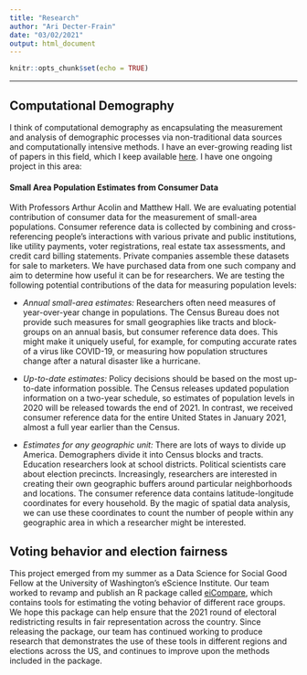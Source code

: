 ```yaml
---
title: "Research"
author: "Ari Decter-Frain"
date: "03/02/2021"
output: html_document
---
```


```r
knitr::opts_chunk$set(echo = TRUE)
```
--- 

## Computational Demography

I think of computational demography as encapsulating the measurement and analysis of demographic processes via non-traditional data sources and computationally intensive methods. I have an ever-growing reading list of papers in this field, which I keep available [here](../cd_readinglist_2). I have one ongoing project in this area:

#### Small Area Population Estimates from Consumer Data

With Professors Arthur Acolin and Matthew Hall. We are evaluating potential contribution of consumer data for the measurement of small-area populations. Consumer reference data is collected by combining and cross-referencing people's interactions with various private and public institutions, like utility payments, voter registrations, real estate tax assessments, and credit card billing statements. Private companies assemble these datasets for sale to marketers. We have purchased data from one such company and aim to determine how useful it can be for researchers. We are testing the following potential contributions of the data for measuring population levels:

* *Annual small-area estimates:* Researchers often need measures of year-over-year change in populations. The Census Bureau does not provide such measures for small geographies like tracts and block-groups on an annual basis, but consumer reference data does. This might make it uniquely useful, for example, for computing accurate rates of a virus like COVID-19, or measuring how population structures change after a natural disaster like a hurricane.

* *Up-to-date estimates:* Policy decisions should be based on the most up-to-date information possible. The Census releases updated population information on a two-year schedule, so estimates of population levels in 2020 will be released towards the end of 2021. In contrast, we received consumer reference data for the entire United States in January 2021, almost a full year earlier than the Census.

* *Estimates for any geographic unit:* There are lots of ways to divide up America. Demographers divide it into Census blocks and tracts. Education researchers look at school districts. Political scientists care about election precincts. Increasingly, researchers are interested in creating their own geographic buffers around particular neighborhoods and locations. The consumer reference data contains latitude-longitude coordinates for every household. By the magic of spatial data analysis, we can use these coordinates to count the number of people within any geographic area in which a researcher might be interested.


## Voting behavior and election fairness

This project emerged from my summer as a Data Science for Social Good Fellow at the University of Washington's eScience Institute. Our team worked to revamp and publish an R package called [eiCompare](https://cran.r-project.org/web/packages/eiCompare/index.html), which contains tools for estimating the voting behavior of different race groups. We hope this package can help ensure that the 2021 round of electoral redistricting results in fair representation across the country. Since releasing the package, our team has continued working to produce research that demonstrates the use of these tools in different regions and elections across the US, and continues to improve upon the methods included in the package. 